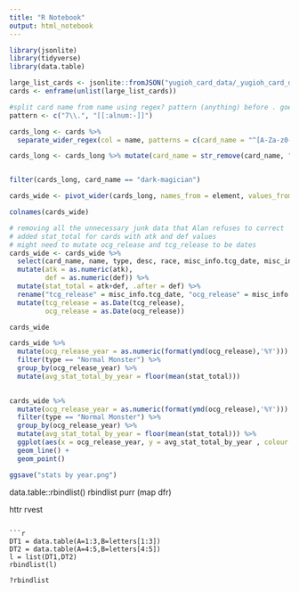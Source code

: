 ```yaml
---
title: "R Notebook"
output: html_notebook
---
```


```r
library(jsonlite)
library(tidyverse)
library(data.table)

large_list_cards <- jsonlite::fromJSON("yugioh_card_data/_yugioh_card_data.json")
cards <- enframe(unlist(large_list_cards)) 

#split card name from name using regex? pattern (anything) before . goes to new column called card_name
pattern <- c("7\\.", "[[:alnum:-]]")

cards_long <- cards %>% 
  separate_wider_regex(col = name, patterns = c(card_name = "^[A-Za-z0-9\\-]+\\.{1}", element = "[[:print:]]+") , too_few = "align_start")

cards_long <- cards_long %>% mutate(card_name = str_remove(card_name, "[.]"))


filter(cards_long, card_name == "dark-magician")

cards_wide <- pivot_wider(cards_long, names_from = element, values_from = value)

colnames(cards_wide)

# removing all the unnecessary junk data that Alan refuses to correct
# added stat_total for cards with atk and def values
# might need to mutate ocg_release and tcg_release to be dates
cards_wide <- cards_wide %>% 
  select(card_name, name, type, desc, race, misc_info.tcg_date, misc_info.ocg_date, ban_status, atk, def, level, attribute, konami_type) %>%
  mutate(atk = as.numeric(atk),
         def = as.numeric(def)) %>%
  mutate(stat_total = atk+def, .after = def) %>%
  rename("tcg_release" = misc_info.tcg_date, "ocg_release" = misc_info.ocg_date) %>%
  mutate(tcg_release = as.Date(tcg_release),
         ocg_release = as.Date(ocg_release))

cards_wide

cards_wide %>% 
  mutate(ocg_release_year = as.numeric(format(ymd(ocg_release),'%Y'))) %>% 
  filter(type == "Normal Monster") %>% 
  group_by(ocg_release_year) %>% 
  mutate(avg_stat_total_by_year = floor(mean(stat_total)))
  

```

```r
cards_wide %>% 
  mutate(ocg_release_year = as.numeric(format(ymd(ocg_release),'%Y'))) %>% 
  filter(type == "Normal Monster") %>% 
  group_by(ocg_release_year) %>% 
  mutate(avg_stat_total_by_year = floor(mean(stat_total))) %>% 
  ggplot(aes(x = ocg_release_year, y = avg_stat_total_by_year , colour = attribute, shape = attribute)) +
  geom_line() +
  geom_point()

ggsave("stats by year.png")
```




data.table::rbindlist()
rbindlist
purr (map dfr)

httr rvest

```

```r
DT1 = data.table(A=1:3,B=letters[1:3])
DT2 = data.table(A=4:5,B=letters[4:5])
l = list(DT1,DT2)
rbindlist(l)

?rbindlist
```

